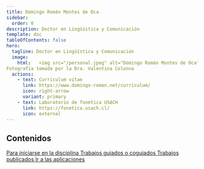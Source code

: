 ```yaml
---
title: Domingo Román Montes de Oca
sidebar:
  order: 0
description: Doctor en Lingüística y Comunicación
template: doc
tableOfContents: false
hero:
  tagline: Doctor en Lingüística y Comunicación
  image:
    html:	<img src="/personal.jpeg" alt="Domingo Román Montes de Oca" class="rounded-lg w-[400px] md:w-[200px] lg:w-[400px] "></img>
Fotografía tomada por la Dra. Valentina Colonna
  actions:
    - text: Curriculum vitae
      link: https://www.domingo-roman.net/curriculum/
      icon: right-arrow
      variant: primary
    - text: Laboratorio de fonética USACH
      link: https://fonetica.usach.cl/
      icon: external
---
```


## Contenidos
<CardGrid stagger>
	<Card title="Curso básico de fonética" icon="pencil">
		<a href="https://www.domingo-roman.net/cursos/curso-básico-de-fonetica/0_00_introduccion">
			Para iniciarse en la disciplina
		</a>
	</Card>
	<Card title="Trabajos de investigación dirigidos" icon="open-book">
		<a href="https://www.domingo-roman.net/curriculum/#direcci%C3%B3n-de-tesis-de-doctorado">
			Trabajos guiados o coguiados
		</a>
	</Card>
	<Card title="Publicaciones y textos distribuidos" icon="open-book">
			<a href="https://www.domingo-roman.net/curriculum/#publicaciones">
			Trabajos publicados
		</a>
	</Card>
	<Card title="Aplicaciones en web" icon="puzzle">
			<a href="https://www.recursosaprendizajecastellano.usach.cl">
			Ir a las aplicaciones
		</a>
	</Card>
</CardGrid>
